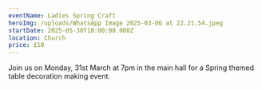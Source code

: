 ```yaml
---
eventName: Ladies Spring Craft
heroImg: /uploads/WhatsApp Image 2025-03-06 at 22.21.54.jpeg
startDate: 2025-05-30T18:00:00.000Z
location: Church
price: £10
---
```


Join us on Monday, 31st March at 7pm in the main hall for a Spring themed table decoration making event.
